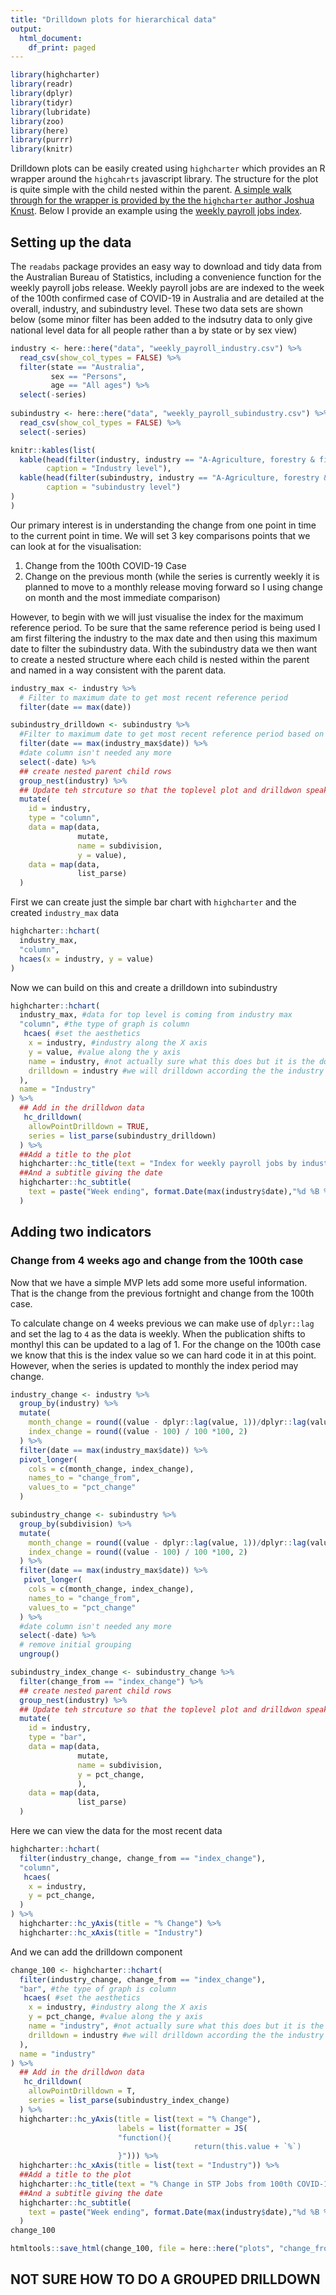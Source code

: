 ---
title: "Drilldown plots for hierarchical data"
output:
  html_document:
    df_print: paged
---

```{r load, message=FALSE, warnings = FALSE}
library(highcharter)
library(readr)
library(dplyr)
library(tidyr)
library(lubridate)
library(zoo)
library(here)
library(purrr)
library(knitr)
```

Drilldown plots can be easily created using `highcharter` which provides an R wrapper around the `highcahrts` javascript library. The structure for the plot is quite simple with the child nested within the parent. [A simple walk through for the wrapper is provided by the the `highcharter` author Joshua Knust](https://jkunst.com/highcharter/articles/drilldown.html). Below I provide an example using the [weekly payroll jobs index](https://www.abs.gov.au/statistics/labour/earnings-and-work-hours/weekly-payroll-jobs-and-wages-australia/latest-release). 

## Setting up the data 

The `readabs` package provides an easy way to download and tidy data from the Australian Bureau of Statistics, including a convenience function for the weekly payroll jobs release. Weekly payroll jobs are are indexed to the week of the 100th confirmed case of COVID-19 in Australia and are detailed at the overall, industry, and subindustry level. These two data sets are shown below (some minor filter has been added to the indsutry data to only give national level data for all people rather than a by state or by sex view)

```{r loadin, message = FALSE, warnings = FALSE}
industry <- here::here("data", "weekly_payroll_industry.csv") %>% 
  read_csv(show_col_types = FALSE) %>% 
  filter(state == "Australia",
         sex == "Persons",
         age == "All ages") %>% 
  select(-series)
  
subindustry <- here::here("data", "weekly_payroll_subindustry.csv") %>% 
  read_csv(show_col_types = FALSE) %>% 
  select(-series) 
```

```{r echo = FALSE}
knitr::kables(list(
  kable(head(filter(industry, industry == "A-Agriculture, forestry & fishing")),
        caption = "Industry level"),
  kable(head(filter(subindustry, industry == "A-Agriculture, forestry & fishing")),
        caption = "subindustry level")
)
)

```

Our primary interest is in understanding the change from one point in time to the current point in time. We will set 3 key comparisons points that we can look at for the visualisation: 

1. Change from the 100th COVID-19 Case
3. Change on the previous month (while the series is currently weekly it is planned to move to a monthly release moving forward so I using change on month and the most immediate comparison)
  
However, to begin with we will just visualise the index for the maximum reference period. To be sure that the same reference period is being used I am first filtering the industry to the max date and then using this maximum date to filter the subindustry data. With the subindustry data we then want to create a nested structure where each child is nested within the parent and named in a way consistent with the parent data. 
```{r}

industry_max <- industry %>% 
  # Filter to maximum date to get most recent reference period
  filter(date == max(date)) 

subindustry_drilldown <- subindustry %>% 
  #Filter to maximum date to get most recent reference period based on the industry dataframe
  filter(date == max(industry_max$date)) %>% 
  #date column isn't needed any more
  select(-date) %>% 
  ## create nested parent child rows 
  group_nest(industry) %>% 
  ## Update teh strcuture so that the toplevel plot and drilldwon speak to eachother
  mutate(
    id = industry,
    type = "column",
    data = map(data, 
               mutate, 
               name = subdivision, 
               y = value),
    data = map(data,
               list_parse)
  )


```

First we can create just the simple bar chart with `highcharter` and the created `industry_max` data 

```{r}
highcharter::hchart(
  industry_max,
  "column",
  hcaes(x = industry, y = value)
)

```

Now we can build on this and create a drilldown into subindustry 
```{r}
highcharter::hchart(
  industry_max, #data for top level is coming from industry max
  "column", #the type of graph is column
   hcaes( #set the aesthetics
    x = industry, #industry along the X axis
    y = value, #value along the y axis
    name = industry, #not actually sure what this does but it is the doco
    drilldown = industry #we will drilldown according the the industry children 
  ),
  name = "Industry"
) %>% 
  ## Add in the drilldwon data
   hc_drilldown(
    allowPointDrilldown = TRUE,
    series = list_parse(subindustry_drilldown)
  ) %>% 
  ##Add a title to the plot
  highcharter::hc_title(text = "Index for weekly payroll jobs by industry and industry subdivision") %>% 
  ##And a subtitle giving the date
  highcharter::hc_subtitle(
    text = paste("Week ending", format.Date(max(industry$date),"%d %B %Y"))
  )
```

## Adding two indicators
### Change from 4 weeks ago and change from the 100th case 

Now that we have a simple MVP lets add some more useful information. That is the change from the previous fortnight and change from the 100th case. 

To calculate change on 4 weeks previous we can make use of `dplyr::lag` and set the lag to `4` as the data is weekly. When the publication shifts to monthyl this can be updated to a lag of 1. For the change on the 100th case we know that this is the index value so we can hard code it in at this point. However, when the series  is updated to monthly the index period may change. 


```{r}
industry_change <- industry %>% 
  group_by(industry) %>% 
  mutate(
    month_change = round((value - dplyr::lag(value, 1))/dplyr::lag(value, 1) *100, 2),
    index_change = round((value - 100) / 100 *100, 2)
  ) %>% 
  filter(date == max(industry_max$date)) %>% 
  pivot_longer(
    cols = c(month_change, index_change),
    names_to = "change_from",
    values_to = "pct_change"
  )

subindustry_change <- subindustry %>% 
  group_by(subdivision) %>% 
  mutate(
    month_change = round((value - dplyr::lag(value, 1))/dplyr::lag(value, 1) *100, 2),
    index_change = round((value - 100) / 100 *100, 2)
  ) %>% 
  filter(date == max(industry_max$date)) %>% 
   pivot_longer(
    cols = c(month_change, index_change),
    names_to = "change_from",
    values_to = "pct_change"
  ) %>% 
  #date column isn't needed any more
  select(-date) %>% 
  # remove initial grouping
  ungroup() 

subindustry_index_change <- subindustry_change %>% 
  filter(change_from == "index_change") %>% 
  ## create nested parent child rows 
  group_nest(industry) %>% 
  ## Update teh strcuture so that the toplevel plot and drilldwon speak to eachother
  mutate(
    id = industry,
    type = "bar",
    data = map(data, 
               mutate, 
               name = subdivision, 
               y = pct_change,
               ),
    data = map(data,
               list_parse)
  )

```

Here we can view the data for the most recent data 
```{r}

highcharter::hchart(
  filter(industry_change, change_from == "index_change"),
  "column",
   hcaes(
    x = industry,
    y = pct_change,
  )
) %>% 
  highcharter::hc_yAxis(title = "% Change") %>% 
  highcharter::hc_xAxis(title = "Industry")

```

And we can add the drilldown component 
```{r}

change_100 <- highcharter::hchart(
  filter(industry_change, change_from == "index_change"),
  "bar", #the type of graph is column
   hcaes( #set the aesthetics
    x = industry, #industry along the X axis
    y = pct_change, #value along the y axis
    name = "industry", #not actually sure what this does but it is the doco
    drilldown = industry #we will drilldown according the the industry children 
  ),
  name = "industry"
) %>% 
  ## Add in the drilldwon data
   hc_drilldown(
    allowPointDrilldown = T,
    series = list_parse(subindustry_index_change)
  ) %>% 
  highcharter::hc_yAxis(title = list(text = "% Change"),
                        labels = list(formatter = JS(
                        "function(){
                                         return(this.value + `%`)
                        }"))) %>% 
  highcharter::hc_xAxis(title = list(text = "Industry")) %>% 
  ##Add a title to the plot
  highcharter::hc_title(text = "% Change in STP Jobs from 100th COVID-19 Case" ) %>% 
  ##And a subtitle giving the date
  highcharter::hc_subtitle(
    text = paste("Week ending", format.Date(max(industry$date),"%d %B %Y"))
  )
change_100

htmltools::save_html(change_100, file = here::here("plots", "change_from_100_case.html"))
```

## NOT SURE HOW TO DO A GROUPED DRILLDOWN ##
